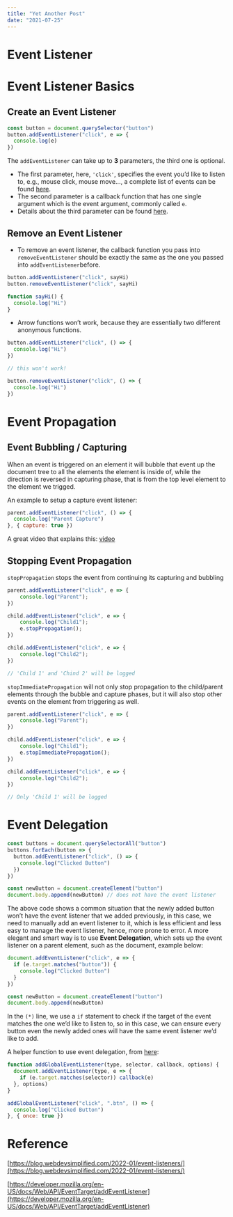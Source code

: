 ```yaml
---
title: "Yet Another Post"
date: "2021-07-25"
---
```


# Event Listener

# Event Listener Basics

## Create an Event Listener

```jsx
const button = document.querySelector("button")
button.addEventListener("click", e => {
  console.log(e)
})
```

The `addEventListener` can take up to **3** parameters, the third one is optional. 

- The first parameter, here, `'click'`, specifies the event you’d like to listen to, e.g., mouse click, mouse move..., a complete list of events can be found [here](https://developer.mozilla.org/en-US/docs/Web/Events).
- The second parameter is a callback function that has one single argument which is the event argument, commonly called `e`.
- Details about the third parameter can be found [here](https://developer.mozilla.org/en-US/docs/Web/API/EventTarget/addEventListener#parameters).

## Remove an Event Listener

- To remove an event listener, the callback function you pass into `removeEventListener` should be exactly the same as the one you passed into `addEventListener`before.

```jsx
button.addEventListener("click", sayHi)
button.removeEventListener("click", sayHi)

function sayHi() {
  console.log("Hi")
}
```

- Arrow functions won’t work, because they are essentially two different anonymous functions.

```jsx
button.addEventListener("click", () => {
  console.log("Hi")
})

// this won't work!

button.removeEventListener("click", () => {
  console.log("Hi")
})
```

# Event Propagation

## Event Bubbling / Capturing

When an event is triggered on an element it will bubble that event up the document tree to all the elements the element is inside of, while the direction is reversed in capturing phase, that is from the top level element to the element we trigged.

An example to setup a capture event listener:

```jsx
parent.addEventListener("click", () => {
  console.log("Parent Capture")
}, { capture: true })
```

A great video that explains this: [video](https://youtu.be/XF1_MlZ5l6M?t=232)

## Stopping Event Propagation

`stopPropagation` stops the event from continuing its capturing and bubbling

```jsx
parent.addEventListener("click", e => {
    console.log("Parent");
})

child.addEventListener("click", e => {
    console.log("Child1");
    e.stopPropagation();
})

child.addEventListener("click", e => {
    console.log("Child2");
})

// 'Child 1' and 'Chind 2' will be logged
```

`stopImmediatePropagation` will not only stop propagation to the child/parent elements through the bubble and capture phases, but it will also stop other events on the element from triggering as well.

```jsx
parent.addEventListener("click", e => {
    console.log("Parent");
})

child.addEventListener("click", e => {
    console.log("Child1");
    e.stopImmediatePropagation();
})

child.addEventListener("click", e => {
    console.log("Child2");
})

// Only 'Child 1' will be logged
```

# Event Delegation

```jsx
const buttons = document.querySelectorAll("button")
buttons.forEach(button => {
  button.addEventListener("click", () => {
    console.log("Clicked Button")
  })
})

const newButton = document.createElement("button")
document.body.append(newButton) // does not have the event listener
```

The above code shows a common situation that the newly added button won’t have the event listener that we added previously, in this case, we need to manually add an event listener to it, which is less efficient and less easy to manage the event listener, hence, more prone to error. A more elegant and smart way is to use **Event Delegation**, which sets up the event listener on a parent element, such as the document, example below:

```jsx
document.addEventListener("click", e => {
  if (e.target.matches("button")) {                                       (*)
    console.log("Clicked Button")
  }
})

const newButton = document.createElement("button")
document.body.append(newButton)
```

In the `(*)` line, we use a `if` statement to check if the target of the event matches the one we’d like to listen to, so in this case, we can ensure every button even the newly added ones will have the same event listener we’d like to add.

A helper function to use event delegation, from [here](https://blog.webdevsimplified.com/2022-01/event-listeners/):

```jsx
function addGlobalEventListener(type, selector, callback, options) {
  document.addEventListener(type, e => {
    if (e.target.matches(selector)) callback(e)
  }, options)
}

addGlobalEventListener("click", ".btn", () => {
  console.log("Clicked Button")
}, { once: true })
```

# Reference

[https://blog.webdevsimplified.com/2022-01/event-listeners/](https://blog.webdevsimplified.com/2022-01/event-listeners/)

[https://developer.mozilla.org/en-US/docs/Web/API/EventTarget/addEventListener](https://developer.mozilla.org/en-US/docs/Web/API/EventTarget/addEventListener)